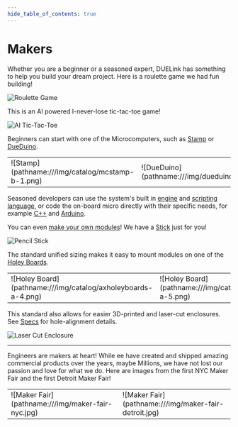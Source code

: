 ```yaml
---
hide_table_of_contents: true
---
```


# Makers


Whether you are a beginner or a seasoned expert, DUELink has something to help you build your dream project. Here is a roulette game we had fun building!

![Roulette Game](pathname:///img/roulette.png)

This is an AI powered I-never-lose tic-tac-toe game!

![AI Tic-Tac-Toe](pathname:///img/tic-tac-toe.png)

Beginners can start with one of the Microcomputers, such as [Stamp](./products/mcstamp-b) or [DueDuino](./products/mcdueduino-a).


<table>
<td width='50%'>
    ![Stamp](pathname:///img/catalog/mcstamp-b-1.png)
</td>
<td width='50%'>
    ![DueDuino](pathname:///img/dueduino.png)
</td>
</table>



Seasoned developers can use the system's built in [engine](./engine/interrupt) and [scripting language](./engine/scripting), or code the on-board micro directly with their specific needs, for example [C++](./language/cpp) and [Arduino](./hw/arduino). 

You can even [make your own modules](./catalog/third-party)! We have a [Stick](./products/mcstick-a) just for you!

![Pencil Stick](pathname:///img/pencil-stick.png)

The standard unified sizing makes it easy to mount modules on one of the [Holey Boards](./products/axholeyboards-a).

<table>
<td width='50%'>
    ![Holey Board](pathname:///img/catalog/axholeyboards-a-4.png)
</td>
<td width='50%'>
    ![Holey Board](pathname:///img/catalog/axholeyboards-a-5.png)
</td>
</table>


This standard also allows for easier 3D-printed and laser-cut enclosures. See [Specs](./specs) for hole-alignment details.

![Laser Cut Enclosure](pathname:///img/laser-enclosure.png)

---

Engineers are makers at heart! While ee have created and shipped amazing commercial products over the years, maybe Millions, we have not lost our passion and love for what we do. Here are images from the first NYC Maker Fair and the first Detroit Maker Fair!


<table>
<td width='50%'>
    ![Maker Fair](pathname:///img/maker-fair-nyc.jpg)
</td>
<td width='50%'>
    ![Maker Fair](pathname:///img/maker-fair-detroit.jpg)
</td>
</table>
